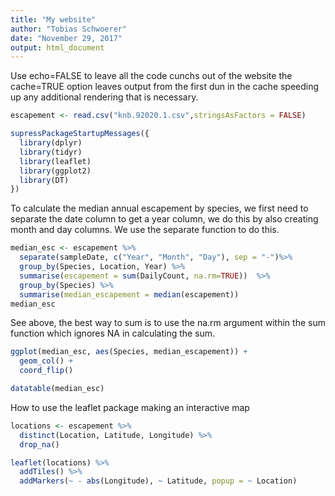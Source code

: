 ```yaml
---
title: "My website"
author: "Tobias Schwoerer"
date: "November 29, 2017"
output: html_document
---
```

Use echo=FALSE to leave all the code cunchs out of the website
the cache=TRUE option leaves output from the first dun in the cache speeding up any additional rendering that is necessary.

```r
escapement <- read.csv("knb.92020.1.csv",stringsAsFactors = FALSE)

```

```r
supressPackageStartupMessages({
  library(dplyr)
  library(tidyr)
  library(leaflet)
  library(ggplot2)
  library(DT) 
})

```

To calculate the median annual escapement by species, we first need to separate the date column to get a year column, we do this by also creating month and day columns. We use the separate function to do this. 

```r
median_esc <- escapement %>%
  separate(sampleDate, c("Year", "Month", "Day"), sep = "-")%>%
  group_by(Species, Location, Year) %>%
  summarise(escapement = sum(DailyCount, na.rm=TRUE))  %>%
  group_by(Species) %>%
  summarise(median_escapement = median(escapement))
median_esc
```
See above, the best way to sum is to use the na.rm argument within the sum function  which ignores NA in calculating the sum. 

```r
ggplot(median_esc, aes(Species, median_escapement)) +
  geom_col() +
  coord_flip()

```

```r
datatable(median_esc)
```

How to use the leaflet package making an interactive map

```r
locations <- escapement %>%
  distinct(Location, Latitude, Longitude) %>%
  drop_na()

leaflet(locations) %>%
  addTiles() %>%
  addMarkers(~ - abs(Longitude), ~ Latitude, popup = ~ Location)

```